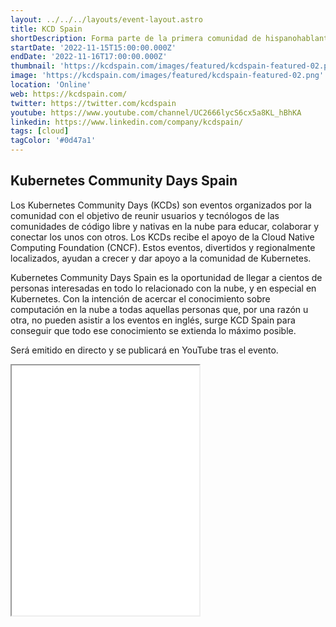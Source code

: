 ```yaml
---
layout: ../../../layouts/event-layout.astro
title: KCD Spain
shortDescription: Forma parte de la primera comunidad de hispanohablantes de Kubernetes. Descubre un evento de tres días en español lleno de experiencias, empresas emergentes y personas a las que les gusta tanto la tecnología como a ti.
startDate: '2022-11-15T15:00:00.000Z'
endDate: '2022-11-16T17:00:00.000Z'
thumbnail: 'https://kcdspain.com/images/featured/kcdspain-featured-02.png'
image: 'https://kcdspain.com/images/featured/kcdspain-featured-02.png'
location: 'Online'
web: https://kcdspain.com/
twitter: https://twitter.com/kcdspain
youtube: https://www.youtube.com/channel/UC2666lycS6cx5a8KL_hBhKA
linkedin: https://www.linkedin.com/company/kcdspain/
tags: [cloud]
tagColor: '#0d47a1'
---
```


## Kubernetes Community Days Spain

Los Kubernetes Community Days (KCDs) son eventos organizados por la comunidad con el objetivo de reunir usuarios y tecnólogos de las comunidades de código libre y nativas en la nube para educar, colaborar y conectar los unos con otros. Los KCDs recibe el apoyo de la Cloud Native Computing Foundation (CNCF). Estos eventos, divertidos y regionalmente localizados, ayudan a crecer y dar apoyo a la comunidad de Kubernetes.

Kubernetes Community Days Spain es la oportunidad de llegar a cientos de personas interesadas en todo lo relacionado con la nube, y en especial en Kubernetes. Con la intención de acercar el conocimiento sobre computación en la nube a todas aquellas personas que, por una razón u otra, no pueden asistir a los eventos en inglés, surge KCD Spain para conseguir que todo ese conocimiento se extienda lo máximo posible.

Será emitido en directo y se publicará en YouTube tras el evento.

<iframe
  className="w-full mt-4"
  height="400"
  src="//www.youtube.com/embed/?v=PrNSCT7PiiU&amp;list=PL7cPkcGlrwyqqlK4RTUhxVU3m1TEW4vgg"
  allowfullscreen=""
  title="YouTube Video"
></iframe>
